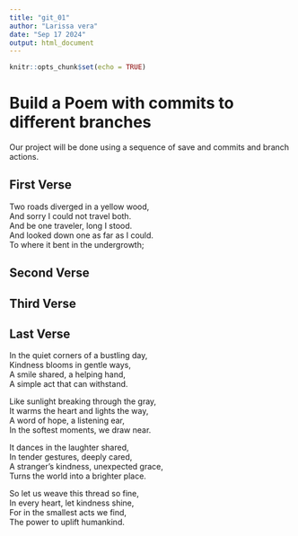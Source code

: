 ```yaml
---
title: "git_01"
author: "Larissa vera"
date: "Sep 17 2024"
output: html_document
---
```


```r
knitr::opts_chunk$set(echo = TRUE)
```
# Build a Poem with commits to different branches
Our project will be done using a sequence of save and commits and branch actions.
<!-- Do not modify or change any text in "!--" bracketed areas such as this --- these are instructions to
you, if you change any of this the git program will notice it and compromise your git merging strategy !-->

## First Verse 
<!--Put the first five lines of a poem by Lewis Carrol in this section!-->

Two roads diverged in a yellow wood,   
And sorry I could not travel both.  
And be one traveler, long I stood.  
And looked down one as far as I could.  
To where it bent in the undergrowth;  

## Second Verse
<!--Put the first five lines of a poem by Robert Frost here!-->

## Third Verse
<!--Put the first two verses of The Walrus and the Carpenter here!-->

## Last Verse
<!--Put a short poem you created using chatGPT of 20 to 30 lines,here!-->

In the quiet corners of a bustling day,    
Kindness blooms in gentle ways,   
A smile shared, a helping hand,   
A simple act that can withstand.   

Like sunlight breaking through the gray,   
It warms the heart and lights the way,   
A word of hope, a listening ear,   
In the softest moments, we draw near.   

It dances in the laughter shared,   
In tender gestures, deeply cared,   
A stranger’s kindness, unexpected grace,   
Turns the world into a brighter place.   

So let us weave this thread so fine,   
In every heart, let kindness shine,   
For in the smallest acts we find,   
The power to uplift humankind.   


